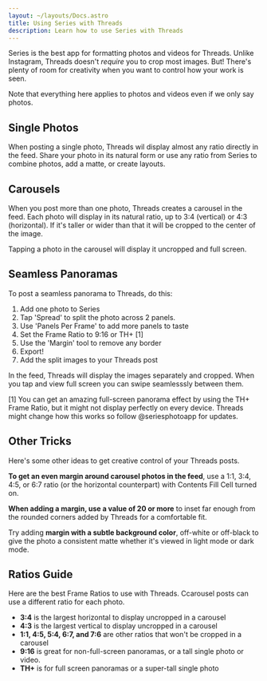 ```yaml
---
layout: ~/layouts/Docs.astro
title: Using Series with Threads
description: Learn how to use Series with Threads
---
```



Series is the best app for formatting photos and videos for Threads. Unlike Instagram, Threads doesn't *require* you to crop most images. But! There's plenty of room for creativity when you want to control how your work is seen.

Note that everything here applies to photos and videos even if we only say photos.


## Single Photos

When posting a single photo, Threads wil display almost any ratio directly in the feed. Share your photo in its natural form or use any ratio from Series to combine photos, add a matte, or create layouts.

<DocImage src="threads-single-square" />
<DocImage src="threads-single-wide" />
<DocImage src="threads-single-tall" />

## Carousels

When you post more than one photo, Threads creates a carousel in the feed. Each photo will display in its natural ratio, up to 3:4 (vertical) or 4:3 (horizontal). If it's taller or wider than that it will be cropped to the center of the image. 

Tapping a photo in the carousel will display it uncropped and full screen.

<DocImage src="threads-carousel-single" />
<DocImage src="threads-carousel-pair" />


## Seamless Panoramas

To post a seamless panorama to Threads, do this:

1. Add one photo to Series
2. Tap 'Spread' to split the photo across 2 panels. 
3. Use 'Panels Per Frame' to add more panels to taste
4. Set the Frame Ratio to 9:16 or TH+ [1]
5. Use the 'Margin' tool to remove any border
6. Export!
7. Add the split images to your Threads post

In the feed, Threads will display the images separately and cropped. When you tap and view full screen you can swipe seamlesssly between them.

<DocImage src="threads-carousel-split" />

[1] You can get an amazing full-screen panorama effect by using the TH+ Frame Ratio, but it might not display perfectly on every device. Threads might change how this works so follow @seriesphotoapp for updates.


## Other Tricks

Here's some other ideas to get creative control of your Threads posts.

__To get an even margin around carousel photos in the feed__, use a 1:1, 3:4, 4:5, or 6:7 ratio (or the horizontal counterpart) with Contents Fill Cell turned on.

__When adding a margin, use a value of 20 or more__ to inset far enough from the rounded corners added by Threads for a comfortable fit.

Try adding __margin with a subtle background color__, off-white or off-black to give the photo a consistent matte whether it's viewed in light mode or dark mode.

## Ratios Guide

Here are the best Frame Ratios to use with Threads. Ccarousel posts can use a different ratio for each photo.

* __3:4__ is the largest horizontal to display uncropped in a carousel
* __4:3__ is the largest vertical to display uncropped in a carousel
* __1:1, 4:5, 5:4, 6:7, and 7:6__ are other ratios that won't be cropped in a carousel
* __9:16__ is great for non-full-screen panoramas, or a tall single photo or video.
* __TH+__ is for full screen panoramas or a super-tall single photo

